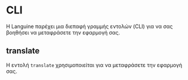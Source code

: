 # CLI

Η Languine παρέχει μια διεπαφή γραμμής εντολών (CLI) για να σας βοηθήσει να μεταφράσετε την εφαρμογή σας.

## translate

Η εντολή `translate` χρησιμοποιείται για να μεταφράσετε την εφαρμογή σας.

